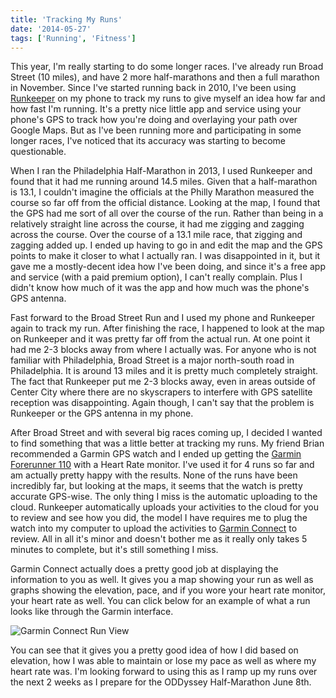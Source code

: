 ```yaml
---
title: 'Tracking My Runs'
date: '2014-05-27'
tags: ['Running', 'Fitness']
---
```


This year, I'm really starting to do some longer races. I've already run Broad Street (10 miles), and have 2 more half-marathons and then a full marathon in November. Since I've started running back in 2010, I've been using <a href="http://www.runkeeper.com/" target="_blank" rel="noopener">Runkeeper</a> on my phone to track my runs to give myself an idea how far and how fast I'm running. It's a pretty nice little app and service using your phone's GPS to track how you're doing and overlaying your path over Google Maps. But as I've been running more and participating in some longer races, I've noticed that its accuracy was starting to become questionable.

When I ran the Philadelphia Half-Marathon in 2013, I used Runkeeper and found that it had me running around 14.5 miles. Given that a half-marathon is 13.1, I couldn't imagine the officials at the Philly Marathon measured the course so far off from the official distance. Looking at the map, I found that the GPS had me sort of all over the course of the run. Rather than being in a relatively straight line across the course, it had me zigging and zagging across the course. Over the course of a 13.1 mile race, that zigging and zagging added up. I ended up having to go in and edit the map and the GPS points to make it closer to what I actually ran. I was disappointed in it, but it gave me a mostly-decent idea how I've been doing, and since it's a free app and service (with a paid premium option), I can't really complain. Plus I didn't know how much of it was the app and how much was the phone's GPS antenna.

Fast forward to the Broad Street Run and I used my phone and Runkeeper again to track my run. After finishing the race, I happened to look at the map on Runkeeper and it was pretty far off from the actual run. At one point it had me 2-3 blocks away from where I actually was. For anyone who is not familiar with Philadelphia, Broad Street is a major north-south road in Philadelphia. It is around 13 miles and it is pretty much completely straight. The fact that Runkeeper put me 2-3 blocks away, even in areas outside of Center City where there are no skyscrapers to interfere with GPS satellite reception was disappointing. Again though, I can't say that the problem is Runkeeper or the GPS antenna in my phone.

After Broad Street and with several big races coming up, I decided I wanted to find something that was a little better at tracking my runs. My friend Brian recommended a Garmin GPS watch and I ended up getting the <a href="http://www.amazon.com/Garmin-Forerunner-GPS-Enabled-Sport-Monitor/dp/B003J2V8AC" target="_blank" rel="noopener">Garmin Forerunner 110</a> with a Heart Rate monitor. I've used it for 4 runs so far and am actually pretty happy with the results. None of the runs have been incredibly far, but looking at the maps, it seems that the watch is pretty accurate GPS-wise. The only thing I miss is the automatic uploading to the cloud. Runkeeper automatically uploads your activities to the cloud for you to review and see how you did, the model I have requires me to plug the watch into my computer to upload the activities to <a href="http://www.garminconnect.com/" target="_blank" rel="noopener">Garmin Connect</a> to review. All in all it's minor and doesn't bother me as it really only takes 5 minutes to complete, but it's still something I miss.

Garmin Connect actually does a pretty good job at displaying the information to you as well. It gives you a map showing your run as well as graphs showing the elevation, pace, and if you wore your heart rate monitor, your heart rate as well. You can click below for an example of what a run looks like through the Garmin interface.

![Garmin Connect Run View](../../assets/images/posts/2014-05-27-tracking-my-runs/garmin-connect.jpg)

You can see that it gives you a pretty good idea of how I did based on elevation, how I was able to maintain or lose my pace as well as where my heart rate was. I'm looking forward to using this as I ramp up my runs over the next 2 weeks as I prepare for the ODDyssey Half-Marathon June 8th.
